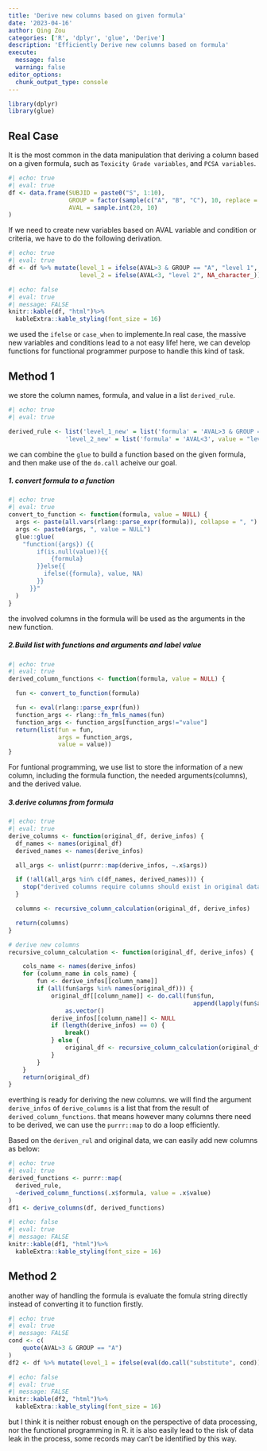 ```yaml
---
title: 'Derive new columns based on given formula'
date: '2023-04-16'
author: Qing Zou
categories: ['R', 'dplyr', 'glue', 'Derive']
description: 'Efficiently Derive new columns based on formula'
execute:
  message: false
  warning: false
editor_options:
  chunk_output_type: console
---
```



```r
library(dplyr)
library(glue)
```

## Real Case

It is the most common in the data manipulation that deriving a column based on a given formula, such as `Toxicity Grade variables`, and `PCSA variables`.

```r
#| echo: true
#| eval: true
df <- data.frame(SUBJID = paste0("S", 1:10),
                 GROUP = factor(sample(c("A", "B", "C"), 10, replace = T), levels = c("A", "B", "C")),
                 AVAL = sample.int(20, 10)
)
```

If we need to create new variables based on AVAL variable and condition or criteria, we have to do the following derivation.

```r
#| echo: true
#| eval: true
df <- df %>% mutate(level_1 = ifelse(AVAL>3 & GROUP == "A", "level 1", NA_character_),
                    level_2 = ifelse(AVAL<3, "level 2", NA_character_))
```
```r
#| echo: false
#| eval: true
#| message: FALSE
knitr::kable(df, "html")%>%
  kableExtra::kable_styling(font_size = 16)
```

we used the `ifelse` or `case_when` to implemente.In real case, the massive new variables and conditions lead to a not easy life!
here, we can develop functions for functional programmer purpose to handle this kind of task.

## Method 1

we store the column names, formula, and value in a list `derived_rule`.
```r
#| echo: true
#| eval: true

derived_rule <- list('level_1_new' = list('formula' = 'AVAL>3 & GROUP == "A"', value = "level 1"),
                'level_2_new' = list('formula' = 'AVAL<3', value = "level 2"))
```

we can combine the `glue` to build a function based on the given formula, and then make use of the `do.call` acheive our goal.

##### 1. convert formula to a function

```r
#| echo: true
#| eval: true
convert_to_function <- function(formula, value = NULL) {
  args <- paste(all.vars(rlang::parse_expr(formula)), collapse = ", ")
  args <- paste0(args, ", value = NULL")
  glue::glue(
    "function({args}) {{
        if(is.null(value)){{
            {formula}
        }}else{{
          ifelse({formula}, value, NA)
        }}
      }}"
  )
}
```
the involved columns in the formula will be used as the arguments in the new function.

##### 2.Build list with functions and arguments and label value

```r
#| echo: true
#| eval: true
derived_column_functions <- function(formula, value = NULL) {

  fun <- convert_to_function(formula)

  fun <- eval(rlang::parse_expr(fun))
  function_args <- rlang::fn_fmls_names(fun)
  function_args <- function_args[function_args!="value"]
  return(list(fun = fun,
              args = function_args,
              value = value))
}
```
For funtional programming, we use list to store the information of a new column, including the formula function, the needed arguments(columns), and the derived value.

##### 3.derive columns from formula

```r
#| echo: true
#| eval: true
derive_columns <- function(original_df, derive_infos) {
  df_names <- names(original_df)
  derived_names <- names(derive_infos)

  all_args <- unlist(purrr::map(derive_infos, ~.x$args))

  if (!all(all_args %in% c(df_names, derived_names))) {
    stop("derived columns require columns should exist in original data.")
  }

  columns <- recursive_column_calculation(original_df, derive_infos)

  return(columns)
}

# derive new columns
recursive_column_calculation <- function(original_df, derive_infos) {

    cols_name <- names(derive_infos)
    for (column_name in cols_name) {
        fun <- derive_infos[[column_name]]
        if (all(fun$args %in% names(original_df))) {
            original_df[[column_name]] <- do.call(fun$fun,
                                                    append(lapply(fun$args, \(x) original_df[[x]]), list(value = fun$value))) %>%
                as.vector()
            derive_infos[[column_name]] <- NULL
            if (length(derive_infos) == 0) {
                break()
            } else {
                original_df <- recursive_column_calculation(original_df, derive_infos)
            }
        }
    }
    return(original_df)
}

```
everthing is ready for deriving the new columns. we will find the argument `derive_infos` of `derive_columns` is a list that from the result of `derived_column_functions`.
that means however many columns there need to be derived, we can use the `purrr::map` to do a loop efficiently.


Based on the `deriven_rul` and original data, we can easily add new columns as below:

```r
#| echo: true
#| eval: true
derived_functions <- purrr::map(
  derived_rule,
  ~derived_column_functions(.x$formula, value = .x$value)
)
df1 <- derive_columns(df, derived_functions)
```
```r
#| echo: false
#| eval: true
#| message: FALSE
knitr::kable(df1, "html")%>%
  kableExtra::kable_styling(font_size = 16)
```

## Method 2

another way of handling the formula is evaluate the fomula string directly instead of converting it to function firstly.


```r
#| echo: true
#| eval: true
#| message: FALSE
cond <- c(
    quote(AVAL>3 & GROUP == "A")
)
df2 <- df %>% mutate(level_1 = ifelse(eval(do.call("substitute", cond)), 'level 1', NA_character_))
```
```r
#| echo: false
#| eval: true
#| message: FALSE
knitr::kable(df2, "html")%>%
  kableExtra::kable_styling(font_size = 16)
```

but I think it is neither robust enough on the perspective of data processing, nor the functional programming in R.
it is also easily lead to the risk of data leak in the process,  some records may can't be identified by this way.

